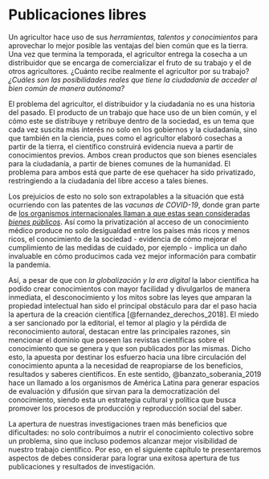 # Publicaciones libres
<!-- # Punto de partida: la investigación abierta  -->

 Un agricultor hace uso de sus *herramientas, talentos y conocimientos* para aprovechar lo mejor posible las ventajas del bien común que es la tierra. Una vez que termina la temporada, el agricultor entrega la cosecha a un distribuidor que se encarga de comercializar el fruto de su trabajo y el de otros agricultores. ¿Cuánto recibe realmente el agricultor por su trabajo? *¿Cuáles son las posibilidades reales que tiene la ciudadanía de acceder al bien común de manera autónoma?*  

El problema del agricultor, el distribuidor y la ciudadanía no es una historia del pasado. El producto de un trabajo que hace uso de un bien común, y el cómo este se distribuye y retribuye dentro de la sociedad, es un tema que cada vez suscita más interés no solo en los gobiernos y la ciudadanía, sino que también en la ciencia, pues como el agricultor elaboró cosechas a partir de la tierra, el científico construirá evidencia nueva a partir de conocimientos previos. Ambos crean productos que son bienes esenciales para la ciudadanía, a partir de bienes comunes de la humanidad. El problema para ambos está que parte de ese quehacer ha sido privatizado, restringiendo a la ciudadanía del libre acceso a tales bienes.

Los prejuicios de esto no solo son extrapolables a la situación que está ocurriendo con las patentes de las *vacunas de COVID-19*, donde gran parte de [los organismos internacionales llaman a que estas sean consideradas *bienes públicos*](https://en.unesco.org/news/unesco-calls-covid-19-vaccines-be-considered-global-public-good){target="_blank"}. Así como la privatización al acceso de un conocimiento médico produce no solo desigualdad entre los países más ricos y menos ricos, el conocimiento de la sociedad - evidencia de cómo mejorar el cumplimiento de las medidas de cuidado, por ejemplo - implica un daño invaluable en cómo producimos cada vez mejor información para combatir la pandemia.

Así, a pesar de que con *la globalización y la era digital* la labor científica ha podido crear conocimientos con mayor facilidad y divulgarlos de manera inmediata, el desconocimiento y los mitos sobre las leyes que amparan la propiedad intelectual han sido el principal obstáculo para dar el paso hacia la apertura de la creación científica [@fernandez_derechos_2018]. El miedo a ser sancionado por la editorial, el temor al plagio y la pérdida de reconocimiento autoral, destacan entre las principales razones, sin mencionar el dominio que poseen las revistas científicas sobre el conocimiento que se genera y que son publicados por las mismas. Dicho esto, la apuesta por destinar los esfuerzo hacia una libre circulación del conocimiento apunta a la necesidad de reapropiarse de los beneficios, resultados y saberes científicos. En este sentido, @banzato_soberania_2019 hace un llamado a los organismos de América Latina para generar espacios de evaluación y difusión que sirvan para la democratización del conocimiento, siendo esta un estrategia cultural y política que busca promover los procesos de producción y reproducción social del saber.  

La apertura de nuestras investigaciones traen más beneficios que dificultades: no solo contribuimos a nutrir el conocimiento colectivo sobre un problema, sino que incluso podemos alcanzar mejor visibilidad de nuestro trabajo científico. Por eso, en el siguiente capítulo te presentaremos aspectos de debes considerar para lograr una exitosa apertura de tus publicaciones y resultados de investigación.
